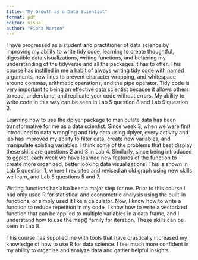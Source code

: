 ```yaml
---
title: "My Growth as a Data Scientist"
format: pdf
editor: visual
author: "Fiona Norton"
---
```


I have progressed as a student and practitioner of data science by improving my ability to write tidy code, learning to create thoughtful, digestible data visualizations, writing functions, and bettering my understanding of the tidyverse and all the packages it has to offer. This course has instilled in me a habit of always writing tidy code with named arguments, new lines to prevent character wrapping, and whitespace around commas, arithmetic operations, and the pipe operator. Tidy code is very important to being an effective data scientist because it allows others to read, understand, and replicate your code without errors. My ability to write code in this way can be seen in Lab 5 question 8 and Lab 9 question 3.

Learning how to use the dplyer package to manipulate data has been transformative for me as a data scientist. Since week 3, when we were first introduced to data wrangling and tidy data using dplyer, every activity and lab has improved my ability to filter data, create new variables, and manipulate existing variables. I think some of the problems that best display these skills are questions 2 and 3 in Lab 4. Similarly, since being introduced to ggplot, each week we have learned new features of the function to create more organized, better looking data visualizations. This is shown in Lab 5 question 1, where I revisited and revised an old graph using new skills we learn, and Lab 5 questions 5 and 7. 

Writing functions has also been a major step for me. Prior to this course I had only used R for statistical and econometric analysis using the built-in functions, or simply used it like a calculator. Now, I know how to write a function to reduce repetition in my code, I know how to write a vectorized function that can be applied to multiple variables in a data frame, and I understand how to use the map() family for iteration.  These skills can be seen in Lab 8. 

This course has supplied me with tools that have drastically increased my knowledge of how to use R for data science. I feel much more confident in my ability to organize and analyze data and gather helpful insights. 












